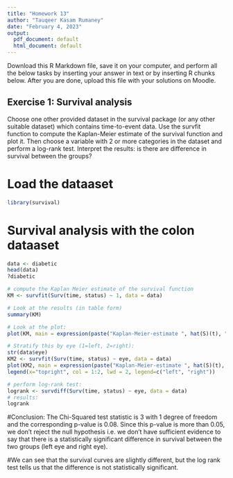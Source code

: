 ```yaml
---
title: "Homework 13"
author: "Tauqeer Kasam Rumaney"
date: "February 4, 2023"
output:
  pdf_document: default
  html_document: default
---
```


Download this R Markdown file, save it on your computer, and perform all the below tasks by inserting your answer in text or by inserting R chunks below. After you are done, upload this file with your solutions on Moodle.

## Exercise 1: Survival analysis

Choose one other provided dataset in the survival package (or any other suitable dataset) which contains time-to-event data. Use the survfit function to compute the Kaplan-Meier estimate of the survival function and plot it. Then choose a variable with 2 or more categories in the dataset and perform a log-rank test. Interpret the results: is there are difference in survival between the groups?

# Load the dataaset

```r
library(survival)
```

# Survival analysis with the colon dataaset

```r
data <- diabetic
head(data)
?diabetic
```

```r
# compute the Kaplan Meier estimate of the survival function
KM <- survfit(Surv(time, status) ~ 1, data = data)

# Look at the results (in table form)
summary(KM)

# Look at the plot:
plot(KM, main = expression(paste("Kaplan-Meier-estimate ", hat(S)(t), " with 95% CI")), ylab = "Survival function", xlab = "Time")

# Stratify this by eye (1=left, 2=right):
str(data$eye)
KM2 <- survfit(Surv(time, status) ~ eye, data = data)
plot(KM2, main = expression(paste("Kaplan-Meier-estimate ", hat(S)(t), " stratified by eye")), ylab = "Survival function", xlab = "Time", lwd=2, col=1:2)
legend(x="topright", col = 1:2, lwd = 2, legend=c("left", "right"))

# perform log-rank test:
logrank <- survdiff(Surv(time, status) ~ eye, data = data)
# results:
logrank

```

#Conclusion: The Chi-Squared test statistic is 3 with 1 degree of freedom and the corresponding p-value is 0.08. Since this p-value is more than 0.05, we don't reject the null hypothesis i.e. we don't have sufficient evidence to say that there is a statistically significant difference in survival between the two groups (left eye and right eye).

#We can see that the survival curves are slightly different, but the log rank test tells us that the difference is not statistically significant.